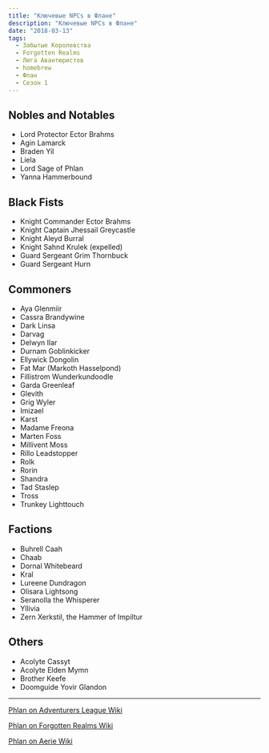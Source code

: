 ```yaml
---
title: "Ключевые NPCs в Флане"
description: "Ключевые NPCs в Флане"
date: "2018-03-13"
tags:
  - Забытые Королевства
  - Forgotten Realms
  - Лига Авантюристов
  - homebrew
  - Флан
  - Сезон 1
---
```


## Nobles and Notables

- Lord Protector Ector Brahms
- Agin Lamarck
- Braden Yil
- Liela
- Lord Sage of Phlan
- Yanna Hammerbound

## Black Fists

- Knight Commander Ector Brahms
- Knight Captain Jhessail Greycastle
- Knight Aleyd Burral
- Knight Sahnd Krulek (expelled)
- Guard Sergeant Grim Thornbuck
- Guard Sergeant Hurn

## Commoners

- Aya Glenmiir
- Cassra Brandywine
- Dark Linsa
- Darvag
- Delwyn Ilar
- Durnam Goblinkicker
- Ellywick Dongolin
- Fat Mar (Markoth Hasselpond)
- Fillistrom Wunderkundoodle
- Garda Greenleaf
- Glevith
- Grig Wyler
- Imizael
- Karst
- Madame Freona
- Marten Foss
- Millivent Moss
- Rillo Leadstopper
- Rolk
- Rorin
- Shandra
- Tad Staslep
- Tross
- Trunkey Lighttouch

## Factions

- Buhrell Caah
- Chaab
- Dornal Whitebeard
- Kral
- Lureene Dundragon
- Olisara Lightsong
- Seranolla the Whisperer
- Yllivia
- Zern Xerkstil, the Hammer of Impiltur

## Others

- Acolyte Cassyt
- Acolyte Elden Mymn
- Brother Keefe
- Doomguide Yovir Glandon

---

[Phlan on Adventurers League Wiki](https://adventurersleague.wikia.com/wiki/Phlan)

[Phlan on Forgotten Realms Wiki](https://forgottenrealms.wikia.com/wiki/Phlan)

[Phlan on Aerie Wiki](http://wiki.aerie.ru/wiki/Флан)
